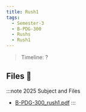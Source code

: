 ```yaml
---
title: Rush1
tags:
  - Semester-3
  - B-PDG-300
  - Rushs
  - Rush1
---
```

> Timeline: ?


## Files 📂

:::note 2025 Subject and Files
- [B-PDG-300_rush1.pdf](https://github.com/Studio-17/Epitech-Subjects/raw/main/Semester-3/B-PDG-300/Rushs/Rush1/B-PDG-300_rush1.pdf)
:::

